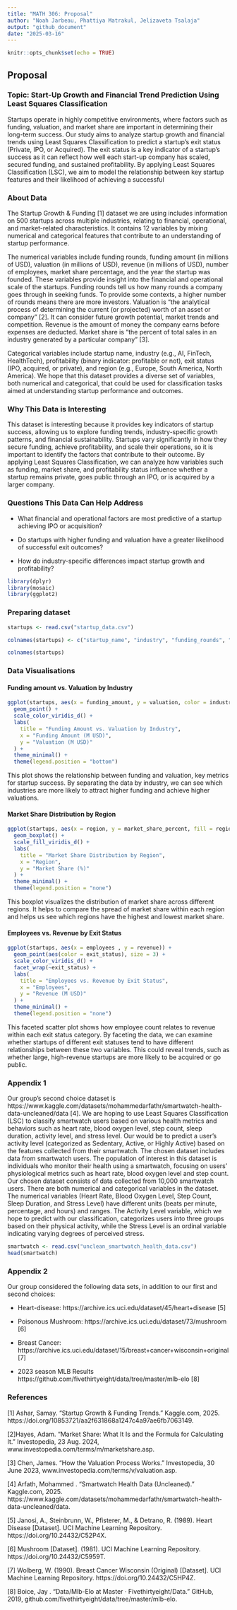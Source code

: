 ```yaml
---
title: "MATH 306: Proposal"
author: "Noah Jarbeau, Phattiya Matrakul, Jelizaveta Tsalaja"
output: "github_document"
date: "2025-03-16"
---
```


```r
knitr::opts_chunk$set(echo = TRUE)
```

## Proposal

### **Topic:** Start-Up Growth and Financial Trend Prediction Using Least Squares Classification 

Startups operate in highly competitive environments, where factors such as funding, valuation, and market share are important in determining their long-term success. Our study aims to analyze startup growth and financial trends using Least Squares Classification to predict a startup’s exit status (Private, IPO, or Acquired). The exit status is a key indicator of a startup’s success as it can reflect how well each start-up company has scaled, secured funding, and sustained profitability. By applying Least Squares Classification (LSC), we aim to model the relationship between key startup features and their likelihood of achieving a successful 


### About Data

The Startup Growth & Funding [1] dataset we are using includes information on 500 startups across multiple industries, relating to financial, operational, and market-related characteristics. It contains 12 variables by mixing numerical and categorical features that contribute to an understanding of startup performance. 

The numerical variables include funding rounds, funding amount (in millions of USD), valuation (in millions of USD), revenue (in millions of USD), number of employees, market share percentage, and the year the startup was founded. These variables provide insight into the financial and operational scale of the startups. Funding rounds tell us how many rounds a company goes through in seeking funds. To provide some contexts, a higher number of rounds means there are more investors. Valuation is “the analytical process of determining the current (or projected) worth of an asset or company” [2]. It can consider future growth potential, market trends and competition. Revenue is the amount of money the company earns before expenses are deducted. Market share is “the percent of total sales in an industry generated by a particular company” [3].

Categorical variables include startup name, industry (e.g., AI, FinTech, HealthTech), profitability (binary indicator: profitable or not), exit status (IPO, acquired, or private), and region (e.g., Europe, South America, North America). We hope that this dataset provides a diverse set of variables, both numerical and categorical, that could be used for classification tasks aimed at understanding startup performance and outcomes.

### Why This Data is Interesting

This dataset is interesting because it provides key indicators of startup success, allowing us to  explore funding trends, industry-specific growth patterns, and financial sustainability. Startups vary significantly in how they secure funding, achieve profitability, and scale their operations, so it is important to identify the factors that contribute to their outcome. By applying Least Squares Classification, we can analyze how variables such as funding, market share, and profitability status influence whether a startup remains private, goes public through an IPO, or is acquired by a larger company.

### Questions This Data Can Help Address

- What financial and operational factors are most predictive of a startup achieving IPO or acquisition?

- Do startups with higher funding and valuation have a greater likelihood of successful exit outcomes?

- How do industry-specific differences impact startup growth and profitability?



```r
library(dplyr)
library(mosaic)
library(ggplot2)
```


### Preparing dataset


```r

startups <- read.csv("startup_data.csv")

colnames(startups) <- c("startup_name", "industry", "funding_rounds", "funding_amount", "valuation", "revenue", "employees", "market_share_percent", "profitable", "year_founded", "region", "exit_status")

colnames(startups)

```


### Data Visualisations


#### Funding amount vs. Valuation by Industry

```r
ggplot(startups, aes(x = funding_amount, y = valuation, color = industry)) +
  geom_point() +
  scale_color_viridis_d() +
  labs(
    title = "Funding Amount vs. Valuation by Industry",
    x = "Funding Amount (M USD)",
    y = "Valuation (M USD)"
  ) +
  theme_minimal() +
  theme(legend.position = "bottom")
```


This plot shows the relationship between funding and valuation, key metrics for startup success. By separating the data by industry, we can see which industries are more likely to attract higher funding and achieve higher valuations.


#### Market Share Distribution by Region


```r
ggplot(startups, aes(x = region, y = market_share_percent, fill = region)) +
  geom_boxplot() +
  scale_fill_viridis_d() +
  labs(
    title = "Market Share Distribution by Region",
    x = "Region",
    y = "Market Share (%)"
  ) +
  theme_minimal() +
  theme(legend.position = "none")
```


This boxplot visualizes the distribution of market share across different regions. It helps to compare the spread of market share within each region and helps us see which regions have the highest and lowest market share.


#### Employees vs. Revenue by Exit Status


```r

ggplot(startups, aes(x = employees , y = revenue)) +
  geom_point(aes(color = exit_status), size = 3) +
  scale_color_viridis_d() +
  facet_wrap(~exit_status) +
  labs(
    title = "Employees vs. Revenue by Exit Status",
    x = "Employees",
    y = "Revenue (M USD)"
  ) +
  theme_minimal() +
  theme(legend.position = "none")

```



This faceted scatter plot shows how employee count relates to revenue within each exit status category. By faceting the data, we can examine whether startups of different exit statuses tend to have different relationships between these two variables. This could reveal trends, such as whether large, high-revenue startups are more likely to be acquired or go public.


### Appendix 1

Our group's second choice dataset is https://www.kaggle.com/datasets/mohammedarfathr/smartwatch-health-data-uncleaned/data [4]. We are hoping to use Least Squares Classification (LSC) to classify smartwatch users based on various health metrics and behaviors such as heart rate, blood oxygen level, step count, sleep duration, activity level, and stress level. Our would be to predict a user's activity level (categorized as Sedentary, Active, or Highly Active) based on the features collected from their smartwatch. The chosen dataset includes data from smartwatch users. The population of interest in this dataset is individuals who monitor their health using a smartwatch, focusing on users' physiological metrics such as heart rate, blood oxygen level and step count. Our chosen dataset consists of data collected from 10,000 smartwatch users. There are both numerical and categorical variables in the dataset. The numerical variables (Heart Rate, Blood Oxygen Level, Step Count, Sleep Duration, and Stress Level) have different units (beats per minute, percentage, and hours) and ranges. The Activity Level variable, which we hope to predict with our classification, categorizes users into three groups based on their physical activity, while the Stress Level is an ordinal variable indicating varying degrees of perceived stress.

```r
smartwatch <- read.csv("unclean_smartwatch_health_data.csv")
head(smartwatch)
```



### Appendix 2

Our group considered the following data sets, in addition to our first and second choices:

- Heart-disease: https://archive.ics.uci.edu/dataset/45/heart+disease [5]

- Poisonous Mushroom: https://archive.ics.uci.edu/dataset/73/mushroom [6]

- Breast Cancer: https://archive.ics.uci.edu/dataset/15/breast+cancer+wisconsin+original [7]

- 2023 season MLB Results https://github.com/fivethirtyeight/data/tree/master/mlb-elo [8]

### References

[1]  Ashar, Samay. “Startup Growth & Funding Trends.” Kaggle.com, 2025. https://doi.org/10853721/aa2f631868a1247c4a97ae6fb7063149.

[2]Hayes, Adam. “Market Share: What It Is and the Formula for Calculating It.” Investopedia, 23 Aug. 2024, www.investopedia.com/terms/m/marketshare.asp.

[3] Chen, James. “How the Valuation Process Works.” Investopedia, 30 June 2023, www.investopedia.com/terms/v/valuation.asp.

[4] Arfath, Mohammed . “Smartwatch Health Data (Uncleaned).” Kaggle.com, 2025. https://www.kaggle.com/datasets/mohammedarfathr/smartwatch-health-data-uncleaned/data.

[5]  Janosi, A., Steinbrunn, W., Pfisterer, M., & Detrano, R. (1989). Heart Disease [Dataset]. UCI Machine Learning Repository. https://doi.org/10.24432/C52P4X.

[6] Mushroom [Dataset]. (1981). UCI Machine Learning Repository. https://doi.org/10.24432/C5959T.

[7] Wolberg, W. (1990). Breast Cancer Wisconsin (Original) [Dataset]. UCI Machine Learning Repository. https://doi.org/10.24432/C5HP4Z.

[8]  Boice, Jay . “Data/Mlb-Elo at Master · Fivethirtyeight/Data.” GitHub, 2019, github.com/fivethirtyeight/data/tree/master/mlb-elo.
